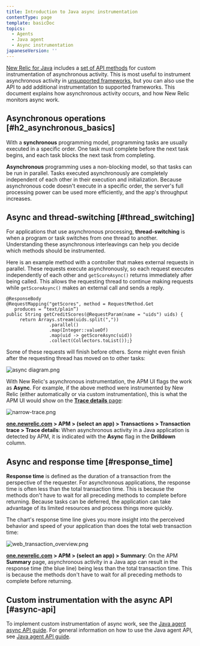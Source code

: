 ```yaml
---
title: Introduction to Java async instrumentation
contentType: page
template: basicDoc
topics:
  - Agents
  - Java agent
  - Async instrumentation
japaneseVersion: ''
---
```


[New Relic for Java](/docs/agents/java-agent/getting-started/introduction-new-relic-java) includes a [set of API methods](/docs/agents/java-agent/java-agent-api/java-agent-api-asynchronous-applications) for custom instrumentation of asynchronous activity. This is most useful to instrument asynchronous activity in [unsupported frameworks](/docs/agents/java-agent/getting-started/compatibility-requirements-java-agent#frameworks), but you can also use the API to add additional instrumentation to supported frameworks. This document explains how asynchronous activity occurs, and how New Relic monitors async work.

## Asynchronous operations [#h2_asynchronous_basics]

With a **synchronous** programming model, programming tasks are usually executed in a specific order. One task must complete before the next task begins, and each task blocks the next task from completing.

**Asynchronous** programming uses a non-blocking model, so that tasks can be run in parallel. Tasks executed asynchronously are completely independent of each other in their execution and initialization. Because asynchronous code doesn't execute in a specific order, the server's full processing power can be used more efficiently, and the app's throughput increases.

## Async and thread-switching [#thread_switching]

For applications that use asynchronous processing, **thread-switching** is when a program or task switches from one thread to another. Understanding these asynchronous interleavings can help you decide which methods should be instrumented.

Here is an example method with a controller that makes external requests in parallel. These requests execute asynchronously, so each request executes independently of each other and `getScoreAsync()` returns immediately after being called. This allows the requesting thread to continue making requests while `getScoreAsync()` makes an external call and sends a reply.

```
@ResponseBody
@RequestMapping("getScores", method = RequestMethod.Get
   produces = “text/plain”)
public String getCreditScores(@RequestParam(name = "uids") uids) {
     return Arrays.stream(uids.split(","))
                .parallel()
                .map(Integer::valueOf)
                .map(uid -> getScoreAsync(uid))
                .collect(Collectors.toList());}
```

Some of these requests will finish before others. Some might even finish after the requesting thread has moved on to other tasks:

![async diagram.png](./images/sZ6-I4x5BDSDspRS_G7Hefg.png "async diagram.png")

With New Relic's asynchronous instrumentation, the APM UI flags the work as **Async**. For example, if the above method were instrumented by New Relic (either automatically or via custom instrumentation), this is what the APM UI would show on the [**Trace details** page](/docs/apm/transactions/transaction-traces/transaction-trace-details):

![narrow-trace.png](./images/narrow-trace.png "narrow-trace.png")

**[one.newrelic.com](https://one.newrelic.com) > APM > (select an app) > Transactions > Transaction trace > Trace details**: When asynchronous activity in a Java application is detected by APM, it is indicated with the **Async** flag in the **Drilldown** column.

## Async and response time [#response_time]

**Response time** is defined as the duration of a transaction from the perspective of the requester. For asynchronous applications, the response time is often less than the total transaction time. This is because the methods don't have to wait for all preceding methods to complete before returning. Because tasks can be deferred, the application can take advantage of its limited resources and process things more quickly.

The chart's response time line gives you more insight into the perceived behavior and speed of your application than does the total web transaction time:

![web_transaction_overview.png](./images/web_transaction_overview.png "web_transaction_overview.png")

**[one.newrelic.com](https://one.newrelic.com) > APM > (select an app) > Summary**: On the APM **Summary** page, asynchronous activity in a Java app can result in the response time (the blue line) being less than the total transaction time. This is because the methods don't have to wait for all preceding methods to complete before returning.

## Custom instrumentation with the async API [#async-api]

To implement custom instrumentation of async work, see the [Java agent async API guide](/docs/agents/java-agent/java-agent-api/java-agent-asynchronous-api-guide). For general information on how to use the Java agent API, see [Java agent API guide](/docs/agents/java-agent/custom-instrumentation/java-agent-api-guide).
